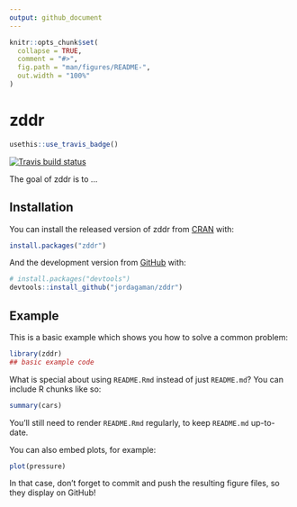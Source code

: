 ```yaml
---
output: github_document
---
```


<!-- README.md is generated from README.Rmd. Please edit that file -->

```r
knitr::opts_chunk$set(
  collapse = TRUE,
  comment = "#>",
  fig.path = "man/figures/README-",
  out.width = "100%"
)
```

# zddr

<!-- badges: start -->
```r
usethis::use_travis_badge()
```
[![Travis build status](https://travis-ci.com/jordagaman/zddr.svg?branch=master)](https://travis-ci.com/jordagaman/zddr)
<!-- badges: end -->

The goal of zddr is to ...

## Installation

You can install the released version of zddr from [CRAN](https://CRAN.R-project.org) with:

``` r
install.packages("zddr")
```

And the development version from [GitHub](https://github.com/) with:

``` r
# install.packages("devtools")
devtools::install_github("jordagaman/zddr")
```
## Example

This is a basic example which shows you how to solve a common problem:

```r
library(zddr)
## basic example code
```

What is special about using `README.Rmd` instead of just `README.md`? You can include R chunks like so:

```r
summary(cars)
```

You'll still need to render `README.Rmd` regularly, to keep `README.md` up-to-date.

You can also embed plots, for example:

```r
plot(pressure)
```

In that case, don't forget to commit and push the resulting figure files, so they display on GitHub!
